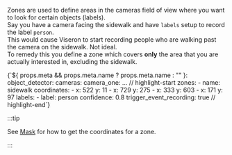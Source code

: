 
Zones are used to define areas in the cameras field of view where you want to
look for certain objects (labels).<br />
Say you have a camera facing the sidewalk and have <code>labels</code> setup to
record the label <code>person</code>.<br />
This would cause Viseron to start recording people who are walking past the
camera on the sidewalk. Not ideal.<br />
To remedy this you define a zone which covers <b>only</b> the area that you are
actually interested in, excluding the sidewalk.

<CodeBlock language="yaml" showLineNumbers>
  {`${
    props.meta && props.meta.name
      ? props.meta.name
      : "<object detector component>"
  }:
    object_detector:
      cameras:
        camera_one:
          ...
          // highlight-start
          zones:
            - name: sidewalk
              coordinates:
                - x: 522
                  y: 11
                - x: 729
                  y: 275
                - x: 333
                  y: 603
                - x: 171
                  y: 97
              labels:
                - label: person
                  confidence: 0.8
                  trigger_event_recording: true
          // highlight-end`}

</CodeBlock>

:::tip

See [Mask](#object-detector-mask) for how to get the coordinates for a zone.

:::
